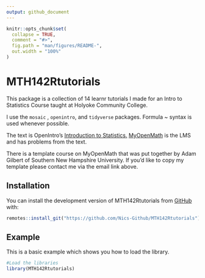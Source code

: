 ```yaml
---
output: github_document
---
```


<!-- README.md is generated from README.Rmd. Please edit that file -->

```r
knitr::opts_chunk$set(
  collapse = TRUE,
  comment = "#>",
  fig.path = "man/figures/README-",
  out.width = "100%"
)
```

# MTH142Rtutorials

This package is a collection of 14 learnr tutorials I made for an Intro to Statistics Course taught at Holyoke Community College.

I use the `mosaic` , `openintro`, and `tidyverse` packages. Formula \~ syntax is used whenever possible.

The text is OpenIntro's [[Introduction to Statistics]{.underline}.](https://www.openintro.org/book/os/) [MyOpenMath](https://www.myopenmath.com/) is the LMS and has problems from the text.

There is a template course on MyOpenMath that was put together by Adam Gilbert of Southern New Hampshire University. If you'd like to copy my template please contact me via the email link above.


## Installation

You can install the development version of MTH142Rtutorials from [GitHub](https://github.com/) with:

``` r
remotes::install_git("https://github.com/Nics-Github/MTH142Rtutorials")
```


## Example

This is a basic example which shows you how to load the library.

```r
#Load the libraries
library(MTH142Rtutorials)

```

